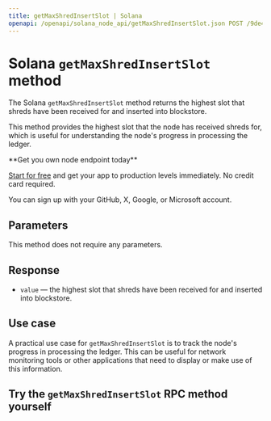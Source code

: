 ---
title: getMaxShredInsertSlot | Solana
openapi: /openapi/solana_node_api/getMaxShredInsertSlot.json POST /9de47db917d4f69168e3fed02217d15b
---

# Solana `getMaxShredInsertSlot` method

The Solana `getMaxShredInsertSlot` method returns the highest slot that shreds have been received for and inserted into blockstore.

This method provides the highest slot that the node has received shreds for, which is useful for understanding the node's progress in processing the ledger.

<Check>
**Get you own node endpoint today**

[Start for free](https://console.chainstack.com/) and get your app to production levels immediately. No credit card required.

You can sign up with your GitHub, X, Google, or Microsoft account.
</Check>


## Parameters

This method does not require any parameters.

## Response

* `value` — the highest slot that shreds have been received for and inserted into blockstore.

## Use case

A practical use case for `getMaxShredInsertSlot` is to track the node's progress in processing the ledger. This can be useful for network monitoring tools or other applications that need to display or make use of this information.

## Try the `getMaxShredInsertSlot` RPC method yourself